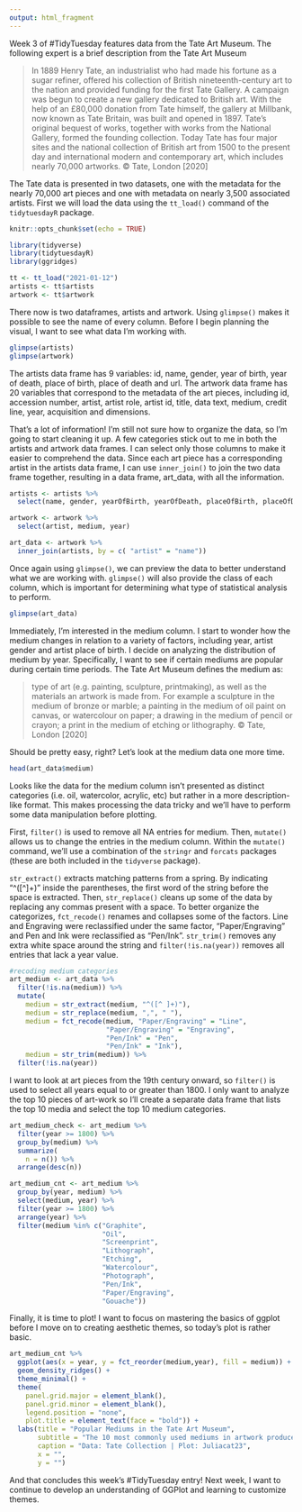 ```yaml
---
output: html_fragment
---
```

Week 3 of #TidyTuesday features data from the Tate Art Museum. The following expert is a brief description from the Tate Art Museum 

> In 1889 Henry Tate, an industrialist who had made his fortune as a sugar refiner, offered his collection of British nineteenth-century art to the nation and provided funding for the first Tate Gallery. A campaign was begun to create a new gallery dedicated to British art. With the help of an £80,000 donation from Tate himself, the gallery at Millbank, now known as Tate Britain, was built and opened in 1897. Tate’s original bequest of works, together with works from the National Gallery, formed the founding collection. Today Tate has four major sites and the national collection of British art from 1500 to the present day and international modern and contemporary art, which includes nearly 70,000 artworks. © Tate, London [2020]

The Tate data is presented in two datasets, one with the metadata for the nearly 70,000 art pieces and one with metadata on nearly 3,500 associated artists. First we will load the data using the `tt_load()` command of the `tidytuesdayR` package. 

```r

knitr::opts_chunk$set(echo = TRUE)

library(tidyverse)
library(tidytuesdayR)
library(ggridges)
```

```r

tt <- tt_load("2021-01-12")
artists <- tt$artists
artwork <- tt$artwork
```

There now is two dataframes, artists and artwork. Using `glimpse()` makes it possible to see the name of every column. Before I begin planning the visual, I want to see what data I'm working with. 

```r
glimpse(artists)
glimpse(artwork)
```

The artists data frame has 9 variables: id, name, gender, year of birth, year of death, place of birth, place of death and url. The artwork data frame has 20 variables that correspond to the metadata of the art pieces, including id, accession number, artist, artist role, artist id, title, data text, medium, credit line, year, acquisition and dimensions. 

That's a lot of information! I'm still not sure how to organize the data, so I'm going to start cleaning it up. A few categories stick out to me in both the artists and artwork data frames. I can select only those columns to make it easier to comprehend the data. Since each art piece has a corresponding artist in the artists data frame,  I can use `inner_join()` to join the two data frame together, resulting in a data frame, art_data, with all the information. 

```r
artists <- artists %>% 
  select(name, gender, yearOfBirth, yearOfDeath, placeOfBirth, placeOfDeath) 

artwork <- artwork %>% 
  select(artist, medium, year)

art_data <- artwork %>%
  inner_join(artists, by = c( "artist" = "name"))
```

Once again using `glimpse()`, we can preview the data to better understand what we are working with. `glimpse()` will also provide the class of each column, which is important for determining what type of statistical analysis to perform. 

```r
glimpse(art_data)
```

Immediately, I'm interested in the medium column. I start to wonder how the medium changes in relation to a variety of factors, including year, artist gender and artist place of birth. I decide on analyzing the distribution of medium by year. Specifically, I want to see if certain mediums are popular during certain time periods. The Tate Art Museum defines the medium as: 

> type of art (e.g. painting, sculpture, printmaking), as well as the materials an artwork is made from. For example a sculpture in the medium of bronze or marble; a painting in the medium of oil paint on canvas, or watercolour on paper; a drawing in the medium of pencil or crayon; a print in the medium of etching or lithography. © Tate, London [2020]

Should be pretty easy, right? Let's look at the medium data one more time. 

```r
head(art_data$medium)
```

Looks like the data for the medium column isn't presented as distinct categories (i.e. oil, watercolor, acrylic, etc) but rather in a more description-like format. This makes processing the data tricky and we'll have to perform some data manipulation before plotting. 

First, `filter()` is used to remove all NA entries for medium. Then, `mutate()` allows us to change the entries in the medium column. Within the `mutate()` command, we'll use a combination of the `stringr` and `forcats` packages (these are both included in the `tidyverse` package). 

`str_extract()` extracts matching patterns from a spring. By indicating "^([^]+)" inside the parentheses, the first word of the string before the space is extracted. Then, `str_replace()` cleans up some of the data by replacing any commas present with a space. To better organize the categorizes, `fct_recode()` renames and collapses some of the factors. Line and Engraving were reclassified under the same factor, "Paper/Engraving" and Pen and Ink were reclassified as "Pen/Ink". `str_trim()` removes any extra white space around the string and `filter(!is.na(year))` removes all entries that lack a year value. 

```r
#recoding medium categories
art_medium <- art_data %>% 
  filter(!is.na(medium)) %>% 
  mutate(
    medium = str_extract(medium, "^([^ ]+)"),
    medium = str_replace(medium, ",", " "), 
    medium = fct_recode(medium, "Paper/Engraving" = "Line", 
                        "Paper/Engraving" = "Engraving", 
                        "Pen/Ink" = "Pen", 
                        "Pen/Ink" = "Ink"), 
    medium = str_trim(medium)) %>% 
  filter(!is.na(year))
```


I want to look at art pieces from the 19th century onward, so `filter()` is used to select all years equal to  or greater than 1800. I only want to analyze the top 10 pieces of art-work so I'll create a separate data frame that lists the top 10 media and select the top 10 medium categories. 

```r
art_medium_check <- art_medium %>% 
  filter(year >= 1800) %>% 
  group_by(medium) %>% 
  summarize(
    n = n()) %>% 
  arrange(desc(n))

art_medium_cnt <- art_medium %>% 
  group_by(year, medium) %>% 
  select(medium, year) %>% 
  filter(year >= 1800) %>% 
  arrange(year) %>% 
  filter(medium %in% c("Graphite", 
                       "Oil", 
                       "Screenprint", 
                       "Lithograph", 
                       "Etching", 
                       "Watercolour", 
                       "Photograph", 
                       "Pen/Ink", 
                       "Paper/Engraving", 
                       "Gouache"))
```

Finally, it is time to plot! I want to focus on mastering the basics of ggplot before I move on to creating aesthetic themes, so today's plot is rather basic. 

```r
art_medium_cnt %>% 
  ggplot(aes(x = year, y = fct_reorder(medium,year), fill = medium)) + 
  geom_density_ridges() + 
  theme_minimal() +
  theme(
    panel.grid.major = element_blank(), 
    panel.grid.minor = element_blank(), 
    legend.position = "none", 
    plot.title = element_text(face = "bold")) + 
  labs(title = "Popular Mediums in the Tate Art Museum", 
       subtitle = "The 10 most commonly used mediums in artwork produced since 1800", 
       caption = "Data: Tate Collection | Plot: Juliacat23", 
       x = "", 
       y = "") 

```

And that concludes this week's #TidyTuesday entry! Next week, I want to continue to develop an understanding of GGPlot and learning to customize themes. 
